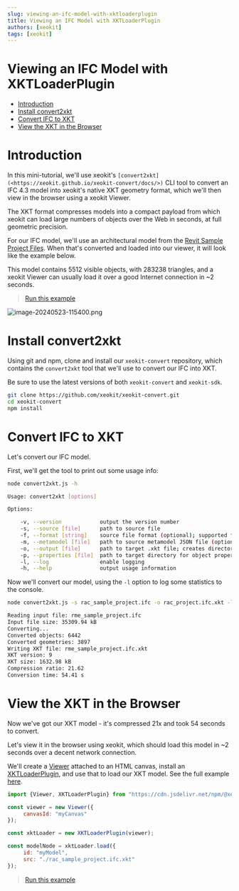 ```yaml
---
slug: viewing-an-ifc-model-with-xktloaderplugin
title: Viewing an IFC Model with XKTLoaderPlugin
authors: [xeokit]
tags: [xeokit]
---
```


# Viewing an IFC Model with XKTLoaderPlugin

- [Introduction](#introduction)
- [Install convert2xkt](#install-convert2xkt)
- [Convert IFC to XKT](#convert-ifc-to-xkt)
- [View the XKT in the Browser](#view-the-xkt-in-the-browser)

# Introduction

In this mini-tutorial, we'll use xeokit's `[convert2xkt](<https://xeokit.github.io/xeokit-convert/docs/>)` CLI tool to convert an IFC 4.3 model into xeokit's native XKT geometry format, which we'll then view in the browser using a xeokit Viewer.

The XKT format compresses models into a compact payload from which xeokit can load large numbers of objects over the Web in seconds, at full geometric precision.

For our IFC model, we'll use an architectural model from the [Revit Sample Project Files](https://knowledge.autodesk.com/support/revit-products/getting-started/caas/CloudHelp/cloudhelp/2020/ENU/Revit-GetStarted/files/GUID-61EF2F22-3A1F-4317-B925-1E85F138BE88-htm.html). When that's converted and loaded into our viewer, it will look like the example below.

This model contains 5512 visible objects, with 283238 triangles, and a xeokit Viewer can usually load it over a good Internet connection in ~2 seconds.

<!-- truncate -->

> [Run this example](https://xeokit.github.io/xeokit-sdk/examples/#BIMOffline_XKT_RevitSamples_RAC)

![image-20240523-115400.png](./attachments/image-20240523-115400.png)

# Install convert2xkt

Using git and npm, clone and install our `xeokit-convert` repository, which contains the `convert2xkt` tool that we'll use to convert our IFC into XKT.

Be sure to use the latest versions of both `xeokit-convert` and `xeokit-sdk`.

```bash
git clone https://github.com/xeokit/xeokit-convert.git
cd xeokit-convert
npm install
```

# Convert IFC to XKT

Let's convert our IFC model.

First, we'll get the tool to print out some usage info:

```bash
node convert2xkt.js -h

Usage: convert2xkt [options]

Options:

    -v, --version            output the version number
    -s, --source [file]      path to source file
    -f, --format [string]    source file format (optional); supported formats are gltf, ifc, laz, las, pcd, ply, stl and cityjson
    -m, --metamodel [file]   path to source metamodel JSON file (optional)
    -o, --output [file]      path to target .xkt file; creates directories on path automatically if not existing
    -p, --properties [file]  path to target directory for object property files; creates directories on path automatically if not existing
    -l, --log                enable logging
    -h, --help               output usage information
```

Now we'll convert our model, using the `-l` option to log some statistics to the console.

```bash
node convert2xkt.js -s rac_sample_project.ifc -o rac_project.ifc.xkt -l

Reading input file: rme_sample_project.ifc
Input file size: 35309.94 kB
Converting...
Converted objects: 6442
Converted geometries: 3897
Writing XKT file: rme_sample_project.ifc.xkt
XKT version: 9
XKT size: 1632.98 kB
Compression ratio: 21.62
Conversion time: 54.41 s
```

# View the XKT in the Browser

Now we've got our XKT model - it's compressed 21x and took 54 seconds to convert.

Let's view it in the browser using xeokit, which should load this model in ~2 seconds over a decent network connection.

We'll create a [Viewer](https://xeokit.github.io/xeokit-sdk/docs/class/src/viewer/Viewer.js~Viewer.html) attached to an HTML canvas, install an [XKTLoaderPlugin](https://xeokit.github.io/xeokit-sdk/docs/class/src/plugins/XKTLoaderPlugin/XKTLoaderPlugin.js~XKTLoaderPlugin.html), and use that to load our XKT model. See the full example [here](https://xeokit.github.io/xeokit-sdk/examples/#BIMOffline_XKT_RevitSamples_RAC).

```js
import {Viewer, XKTLoaderPlugin} from "https://cdn.jsdelivr.net/npm/@xeokit/xeokit-sdk/dist/xeokit-sdk.es.min.js";

const viewer = new Viewer({
     canvasId: "myCanvas"
});

const xktLoader = new XKTLoaderPlugin(viewer);

const modelNode = xktLoader.load({
     id: "myModel",
     src: "./rac_sample_project.ifc.xkt"
});
```


> [Run this example](https://xeokit.github.io/xeokit-sdk/examples/#BIMOffline_XKT_RevitSamples_RAC)
